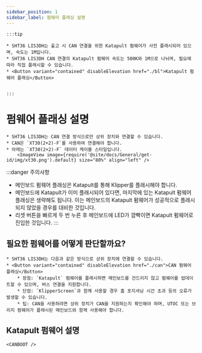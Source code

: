 ```yaml
---
sidebar_position: 1
sidebar_label: 펌웨어 플래싱 설명
---
```







    :::tip

    * SHT36 LIS3DH는 출고 시 CAN 연결을 위한 Katapult 펌웨어가 사전 플래시되어 있으며, 속도는 1M입니다.
    * SHT36 LIS3DH CAN 연결의 Katapult 펌웨어 속도는 500K와 1M으로 나뉘며, 필요에 따라 직접 플래시할 수 있습니다.
    * <Button variant="contained" disableElevation href="./bl">Katapult 펌웨어 플래싱</Button>


    :::

# 펌웨어 플래싱 설명

    * SHT36 LIS3DH는 CAN 연결 방식으로만 상위 장치와 연결할 수 있습니다.
    * CAN은 `XT30(2+2)-F`를 사용하여 연결해야 합니다.
    * 아래는 `XT30(2+2)-F` 데이터 케이블 스타일입니다.
        <ImageView image={require('@site/docs/General/get-id/img/xt30.png').default} size="80%" align="left" />

:::danger 주의사항
* 메인보드 펌웨어 플래싱은 Katapult를 통해 Klipper를 플래시해야 합니다.
* 메인보드에 Katapult가 이미 플래시되어 있다면, 마지막에 있는 Katapult 펌웨어 플래싱은 생략해도 됩니다. 이는 메인보드의 Katapult 펌웨어가 성공적으로 플래시되지 않았을 경우를 대비한 것입니다.
* 리셋 버튼을 빠르게 두 번 누른 후 메인보드에 LED가 깜빡이면 Katapult 펌웨어로 진입한 것입니다.
:::

## 필요한 펌웨어를 어떻게 판단할까요?

    * SHT36 LIS3DH는 다음과 같은 방식으로 상위 장치에 연결할 수 있습니다.
    * <Button variant="contained" disableElevation href="./can">CAN 펌웨어 플래싱</Button>
        * 장점: `Katapult` 펌웨어를 플래시하면 메인보드를 건드리지 않고 펌웨어를 업데이트할 수 있으며, 버스 연결을 지원합니다.
        * 단점: `KlipperScreen`과 함께 사용할 경우 홈 포지셔닝 시간 초과 등의 오류가 발생할 수 있습니다.
        * 팁: CAN을 사용하려면 상위 장치가 CAN을 지원하는지 확인해야 하며, UTOC 또는 브리지 펌웨어가 플래시된 메인보드와 함께 사용해야 합니다.


## Katapult 펌웨어 설명

    <CANBOOT />